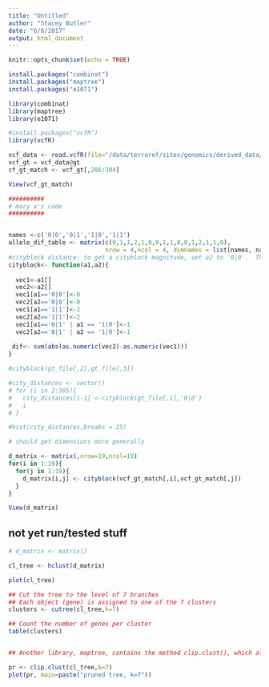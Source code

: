 ```yaml
---
title: "Untitled"
author: "Stacey Butler"
date: "6/6/2017"
output: html_document
---
```


```r
knitr::opts_chunk$set(echo = TRUE)
```
```r
install.packages("combinat")
install.packages("maptree")
install.packages("e1071")

library(combinat)
library(maptree)
library(e1071)

```
```r
#install.packages("vcfR")
library(vcfR)
```
```r
vcf_data <- read.vcfR(file="/data/terraref/sites/genomics/derived_data/ril/gbs/imp_TERRA_RIL_SNP.vcf")
vcf_gt = vcf_data@gt
cf_gt_match <- vcf_gt[,286:304]

View(vcf_gt_match)
```



```r
##########
# mary a's code
##########


names <-c('0|0','0|1','1|0','1|1')
allele_dif_table <- matrix(c(0,1,1,2,1,0,0,1,1,0,0,1,2,1,1,0),
                           nrow = 4,ncol = 4, dimnames = list(names, names))
#cityblock distance: to get a cityblock magnitude, set a2 to '0|0'.  This is similar to the l_1 distance of a vector
cityblock<- function(a1,a2){
  
  vec1<-a1[]
  vec2<-a2[]
  vec1[a1=='0|0']<-0
  vec2[a2=='0|0']<-0
  vec1[a1=='1|1']<-2
  vec2[a2=='1|1']<-2
  vec1[a1=='0|1' | a1 == '1|0']<-1
  vec2[a2=='0|1' | a2 == '1|0']<-1
  
 dif<- sum(abs(as.numeric(vec2)-as.numeric(vec1)))
}

#cityblock(gt_file[,2],gt_file[,3])

#city_distances <- vector()
# for (i in 2:305){
#   city_distances[i-1] <-cityblock(gt_file[,i],'0|0')
#   i
# }

#hist(city_distances,breaks = 25)
```


```r
# should get dimensions more generally

d_matrix <- matrix(,nrow=19,ncol=19)
for(i in 1:19){
  for(j in 1:19){
    d_matrix[i,j] <- cityblock(vcf_gt_match[,i],vcf_gt_match[,j])
  }
}

View(d_matrix)

```

## not yet run/tested stuff

```r

# d_matrix <- matrix()

cl_tree <- hclust(d_matrix)

plot(cl_tree)

## Cut the tree to the level of 7 branches
## Each object (gene) is assigned to one of the 7 clusters
clusters <- cutree(cl_tree,k=7)

## Count the number of genes per cluster
table(clusters)


## Another library, maptree, contains the method clip.clust(), which allows to plot the main branches of the tree.

pr <- clip.clust(cl_tree,k=7)
plot(pr, main=paste("pruned tree, k=7"))

```

```r

```

